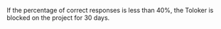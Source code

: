 <Image withBackground imageId="1677773295186" alt="" />

If the percentage of correct responses is less than 40%, the Toloker is blocked on the project for 30 days.